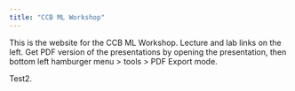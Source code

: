 ```yaml
---
title: "CCB ML Workshop"
---
```


This is the website for the CCB ML Workshop. Lecture and lab links on the left. Get PDF version of the presentations by opening the presentation, then bottom left hamburger menu \> tools \> PDF Export mode.

Test2.